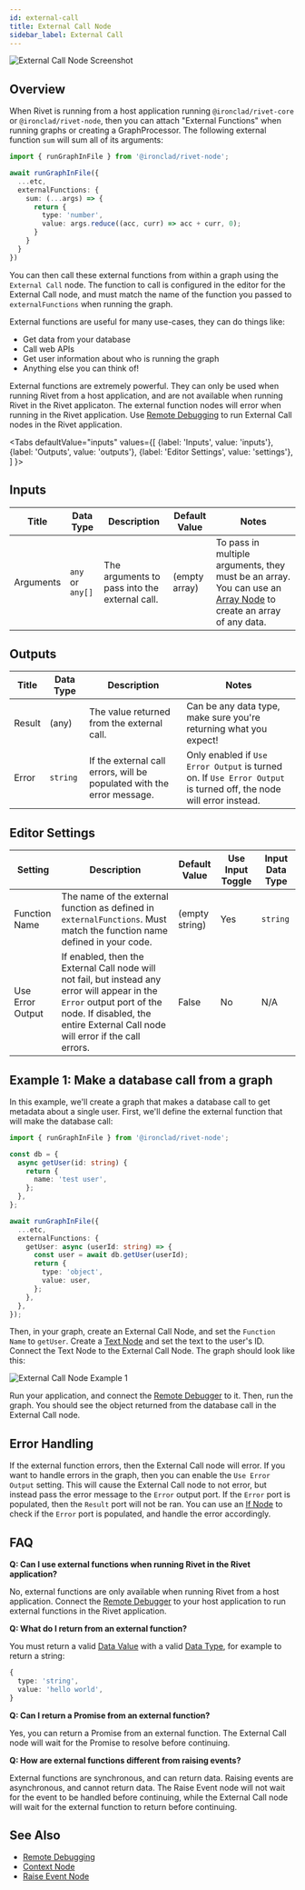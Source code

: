 ```yaml
---
id: external-call
title: External Call Node
sidebar_label: External Call
---
```



![External Call Node Screenshot](./assets/external-call-node.png)

## Overview

When Rivet is running from a host application running `@ironclad/rivet-core` or `@ironclad/rivet-node`, then you can attach "External Functions" when running graphs or creating a GraphProcessor. The following external function `sum` will sum all of its arguments:

```ts
import { runGraphInFile } from '@ironclad/rivet-node';

await runGraphInFile({
  ...etc,
  externalFunctions: {
    sum: (...args) => {
      return {
        type: 'number',
        value: args.reduce((acc, curr) => acc + curr, 0);
      }
    }
  }
})
```

You can then call these external functions from within a graph using the `External Call` node. The function to call is configured in the editor for the External Call node, and must match the name of the function you passed to `externalFunctions` when running the graph.

External functions are useful for many use-cases, they can do things like:

- Get data from your database
- Call web APIs
- Get user information about who is running the graph
- Anything else you can think of!

External functions are extremely powerful. They can only be used when running Rivet from a host application, and are not available when running Rivet in the Rivet applicaton. The external function nodes will error when running in the Rivet application. Use [Remote Debugging](../user-guide/remote-debugging.md) to run External Call nodes in the Rivet application.

<Tabs
  defaultValue="inputs"
  values={[
    {label: 'Inputs', value: 'inputs'},
    {label: 'Outputs', value: 'outputs'},
    {label: 'Editor Settings', value: 'settings'},
  ]
}>

<TabItem value="inputs">

## Inputs

| Title     | Data Type        | Description                                   | Default Value | Notes                                                                                                                          |
| --------- | ---------------- | --------------------------------------------- | ------------- | ------------------------------------------------------------------------------------------------------------------------------ |
| Arguments | `any` or `any[]` | The arguments to pass into the external call. | (empty array) | To pass in multiple arguments, they must be an array. You can use an [Array Node](./array.mdx) to create an array of any data. |

</TabItem>

<TabItem value="outputs">

## Outputs

| Title  | Data Type | Description                                                            | Notes                                                                                                              |
| ------ | --------- | ---------------------------------------------------------------------- | ------------------------------------------------------------------------------------------------------------------ |
| Result | (any)     | The value returned from the external call.                             | Can be any data type, make sure you're returning what you expect!                                                  |
| Error  | `string`  | If the external call errors, will be populated with the error message. | Only enabled if `Use Error Output` is turned on. If `Use Error Output` is turned off, the node will error instead. |

</TabItem>

<TabItem value="settings">

## Editor Settings

| Setting          | Description                                                                                                                                                                                                | Default Value  | Use Input Toggle | Input Data Type |
| ---------------- | ---------------------------------------------------------------------------------------------------------------------------------------------------------------------------------------------------------- | -------------- | ---------------- | --------------- |
| Function Name    | The name of the external function as defined in `externalFunctions`. Must match the function name defined in your code.                                                                                    | (empty string) | Yes              | `string`        |
| Use Error Output | If enabled, then the External Call node will not fail, but instead any error will appear in the `Error` output port of the node. If disabled, the entire External Call node will error if the call errors. | False          | No               | N/A             |

</TabItem>

</Tabs>

## Example 1: Make a database call from a graph

In this example, we'll create a graph that makes a database call to get metadata about a single user. First, we'll define the external function that will make the database call:

```ts
import { runGraphInFile } from '@ironclad/rivet-node';

const db = {
  async getUser(id: string) {
    return {
      name: 'test user',
    };
  },
};

await runGraphInFile({
  ...etc,
  externalFunctions: {
    getUser: async (userId: string) => {
      const user = await db.getUser(userId);
      return {
        type: 'object',
        value: user,
      };
    },
  },
});
```

Then, in your graph, create an External Call Node, and set the `Function Name` to `getUser`. Create a [Text Node](./text.mdx) and set the text to the user's ID. Connect the Text Node to the External Call Node. The graph should look like this:

![External Call Node Example 1](./assets/external-call-node-example-01.png)

Run your application, and connect the [Remote Debugger](../user-guide/remote-debugging.md) to it. Then, run the graph. You should see the object returned from the database call in the External Call node.

## Error Handling

If the external function errors, then the External Call node will error. If you want to handle errors in the graph, then you can enable the `Use Error Output` setting. This will cause the External Call node to not error, but instead pass the error message to the `Error` output port. If the `Error` port is populated, then the `Result` port will not be ran. You can use an [If Node](./if.mdx) to check if the `Error` port is populated, and handle the error accordingly.

## FAQ

**Q: Can I use external functions when running Rivet in the Rivet application?**

No, external functions are only available when running Rivet from a host application. Connect the [Remote Debugger](../user-guide/remote-debugging.md) to your host application to run external functions in the Rivet application.

**Q: What do I return from an external function?**

You must return a valid [Data Value](../api-reference/core/DataValue.mdx) with a valid [Data Type](../user-guide/data-types.md), for example to return a string:

```ts
{
  type: 'string',
  value: 'hello world',
}
```

**Q: Can I return a Promise from an external function?**

Yes, you can return a Promise from an external function. The External Call node will wait for the Promise to resolve before continuing.

**Q: How are external functions different from raising events?**

External functions are synchronous, and can return data. Raising events are asynchronous, and cannot return data. The Raise Event node will not wait for the event to be handled before continuing, while the External Call node will wait for the external function to return before continuing.

## See Also

- [Remote Debugging](../user-guide/remote-debugging.md)
- [Context Node](./context.mdx)
- [Raise Event Node](./raise-event.mdx)
